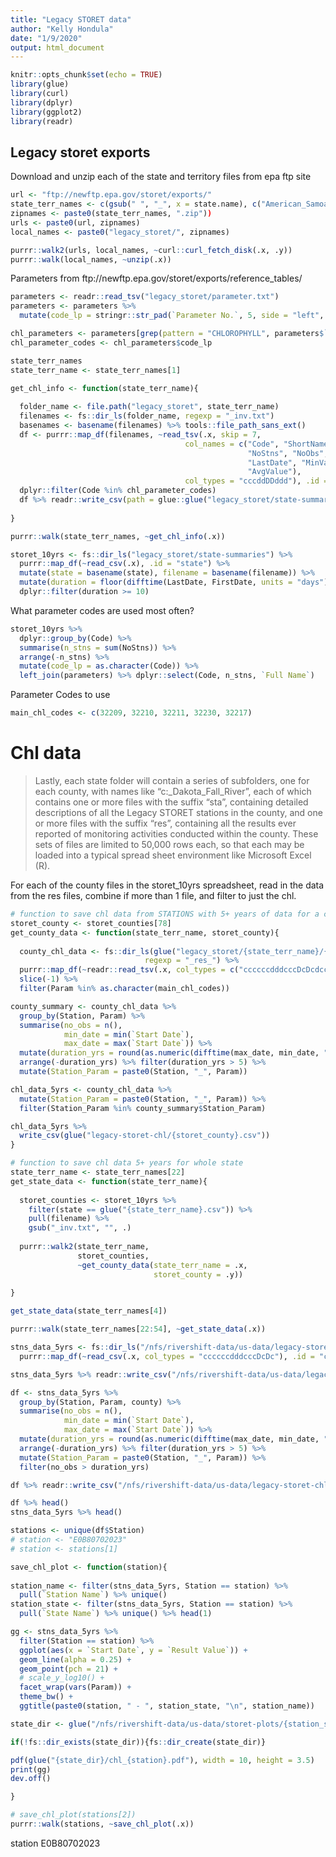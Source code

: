 ```yaml
---
title: "Legacy STORET data"
author: "Kelly Hondula"
date: "1/9/2020"
output: html_document
---
```


```r
knitr::opts_chunk$set(echo = TRUE)
library(glue)
library(curl)
library(dplyr)
library(ggplot2)
library(readr)
```

## Legacy storet exports

Download and unzip each of the state and territory files from epa ftp site

```r
url <- "ftp://newftp.epa.gov/storet/exports/"
state_terr_names <- c(gsub(" ", "_", x = state.name), c("American_Samoa", "District_Of_Columbia", "Puerto_Rico", "Virgin_Islands"))
zipnames <- paste0(state_terr_names, ".zip"))
urls <- paste0(url, zipnames)
local_names <- paste0("legacy_storet/", zipnames)

purrr::walk2(urls, local_names, ~curl::curl_fetch_disk(.x, .y))
purrr::walk(local_names, ~unzip(.x))
```


Parameters from ftp://newftp.epa.gov/storet/exports/reference_tables/

```r
parameters <- readr::read_tsv("legacy_storet/parameter.txt")
parameters <- parameters %>%
  mutate(code_lp = stringr::str_pad(`Parameter No.`, 5, side = "left", pad = "0"))

chl_parameters <- parameters[grep(pattern = "CHLOROPHYLL", parameters$`Full Name`),]
chl_parameter_codes <- chl_parameters$code_lp 
```


```r
state_terr_names
state_terr_name <- state_terr_names[1]

get_chl_info <- function(state_terr_name){
  
  folder_name <- file.path("legacy_storet", state_terr_name)
  filenames <- fs::dir_ls(folder_name, regexp = "_inv.txt")
  basenames <- basename(filenames) %>% tools::file_path_sans_ext()
  df <- purrr::map_df(filenames, ~read_tsv(.x, skip = 7, 
                                       col_names = c("Code", "ShortName", "LongName",
                                                     "NoStns", "NoObs", "FirstDate",
                                                     "LastDate", "MinValue", "MaxValue",
                                                     "AvgValue"),
                                       col_types = "cccddDDddd"), .id = "filename")  %>% 
  dplyr::filter(Code %in% chl_parameter_codes)
  df %>% readr::write_csv(path = glue::glue("legacy_storet/state-summaries/{state_terr_name}.csv"))
  
}

purrr::walk(state_terr_names, ~get_chl_info(.x))

storet_10yrs <- fs::dir_ls("legacy_storet/state-summaries") %>%
  purrr::map_df(~read_csv(.x), .id = "state") %>%
  mutate(state = basename(state), filename = basename(filename)) %>%
  mutate(duration = floor(difftime(LastDate, FirstDate, units = "days")/365)) %>% 
  dplyr::filter(duration >= 10) 

```

What parameter codes are used most often?

```r
storet_10yrs %>%
  dplyr::group_by(Code) %>%
  summarise(n_stns = sum(NoStns)) %>% 
  arrange(-n_stns) %>%
  mutate(code_lp = as.character(Code)) %>%
  left_join(parameters) %>% dplyr::select(Code, n_stns, `Full Name`)
```

Parameter Codes to use

```r
main_chl_codes <- c(32209, 32210, 32211, 32230, 32217)
```

# Chl data

> Lastly, each state folder will contain a series of
subfolders, one for each county, with names like 
"c:\South_Dakota\SD_Fall_River", each of which contains
one or more files with the suffix "sta", containing
detailed descriptions of all the Legacy STORET stations
in the county, and one or more files with the suffix "res",
containing all the results ever reported of monitoring 
activities conducted within the county.  These sets of
files are limited to 50,000 rows each, so that each may 
be loaded into a typical spread sheet environment like
Microsoft Excel (R). 

For each of the county files in the storet_10yrs spreadsheet, read in the data
from the res files, combine if more than 1 file, and filter to just the chl. 

```r
# function to save chl data from STATIONS with 5+ years of data for a county
storet_county <- storet_counties[78]
get_county_data <- function(state_terr_name, storet_county){
  
  county_chl_data <- fs::dir_ls(glue("legacy_storet/{state_terr_name}/{storet_county}"), 
                              regexp = "_res_") %>%
  purrr::map_df(~readr::read_tsv(.x, col_types = c("ccccccdddcccDcDcdccccccc"))) %>%
  slice(-1) %>%
  filter(Param %in% as.character(main_chl_codes))

county_summary <- county_chl_data %>%
  group_by(Station, Param) %>%
  summarise(no_obs = n(),
            min_date = min(`Start Date`),
            max_date = max(`Start Date`)) %>%
  mutate(duration_yrs = round(as.numeric(difftime(max_date, min_date, "days"))/365, 2)) %>%
  arrange(-duration_yrs) %>% filter(duration_yrs > 5) %>%
  mutate(Station_Param = paste0(Station, "_", Param))

chl_data_5yrs <- county_chl_data %>%
  mutate(Station_Param = paste0(Station, "_", Param)) %>%
  filter(Station_Param %in% county_summary$Station_Param)

chl_data_5yrs %>% 
  write_csv(glue("legacy-storet-chl/{storet_county}.csv"))  
}

# function to save chl data 5+ years for whole state
state_terr_name <- state_terr_names[22]
get_state_data <- function(state_terr_name){
  
  storet_counties <- storet_10yrs %>%
    filter(state == glue("{state_terr_name}.csv")) %>% 
    pull(filename) %>%
    gsub("_inv.txt", "", .)
  
  purrr::walk2(state_terr_name,
               storet_counties,
               ~get_county_data(state_terr_name = .x,
                                storet_county = .y))
  
}

get_state_data(state_terr_names[4])

purrr::walk(state_terr_names[22:54], ~get_state_data(.x))

```

```r
stns_data_5yrs <- fs::dir_ls("/nfs/rivershift-data/us-data/legacy-storet-chl") %>%
  purrr::map_df(~read_csv(.x, col_types = "ccccccdddcccDcDc"), .id = "county") 

stns_data_5yrs %>% readr::write_csv("/nfs/rivershift-data/us-data/legacy-storet-chl-data.csv")

df <- stns_data_5yrs %>% 
  group_by(Station, Param, county) %>%
  summarise(no_obs = n(),
            min_date = min(`Start Date`),
            max_date = max(`Start Date`)) %>%
  mutate(duration_yrs = round(as.numeric(difftime(max_date, min_date, "days"))/365, 2)) %>%
  arrange(-duration_yrs) %>% filter(duration_yrs > 5) %>%
  mutate(Station_Param = paste0(Station, "_", Param)) %>%
  filter(no_obs > duration_yrs)

df %>% readr::write_csv("/nfs/rivershift-data/us-data/legacy-storet-chl-data-summary.csv")

```

```r
df %>% head()
stns_data_5yrs %>% head()

```

```r
stations <- unique(df$Station)
# station <- "E0B80702023"
# station <- stations[1]

save_chl_plot <- function(station){
  
station_name <- filter(stns_data_5yrs, Station == station) %>% 
  pull(`Station Name`) %>% unique()
station_state <- filter(stns_data_5yrs, Station == station) %>% 
  pull(`State Name`) %>% unique() %>% head(1)

gg <- stns_data_5yrs %>%
  filter(Station == station) %>%
  ggplot(aes(x = `Start Date`, y = `Result Value`)) +
  geom_line(alpha = 0.25) +
  geom_point(pch = 21) +
  # scale_y_log10() +
  facet_wrap(vars(Param)) +
  theme_bw() +
  ggtitle(paste0(station, " - ", station_state, "\n", station_name))

state_dir <- glue("/nfs/rivershift-data/us-data/storet-plots/{station_state}")

if(!fs::dir_exists(state_dir)){fs::dir_create(state_dir)}

pdf(glue("{state_dir}/chl_{station}.pdf"), width = 10, height = 3.5)
print(gg)
dev.off()

}

# save_chl_plot(stations[2])
purrr::walk(stations, ~save_chl_plot(.x))
```

station E0B80702023
